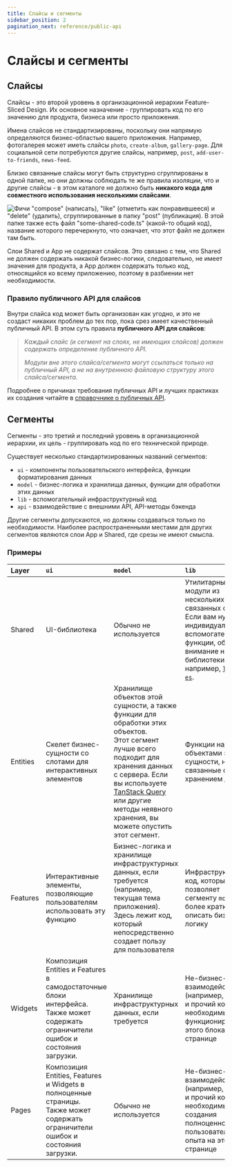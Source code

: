 ```yaml
---
title: Слайсы и сегменты
sidebar_position: 2
pagination_next: reference/public-api
---
```


# Слайсы и сегменты

## Слайсы

Слайсы - это второй уровень в организационной иерархии Feature-Sliced Design. Их основное назначение - группировать код по его значению для продукта, бизнеса или просто приложения.

Имена слайсов не стандартизированы, поскольку они напрямую определяются бизнес-областью вашего приложения. Например, фотогалерея может иметь слайсы `photo`, `create-album`, `gallery-page`. Для социальной сети потребуются другие слайсы, например, `post`, `add-user-to-friends`, `news-feed`.

Близко связанные слайсы могут быть структурно сгруппированы в одной папке, но они должны соблюдать те же правила изоляции, что и другие слайсы - в этом каталоге не должно быть **никакого кода для совместного использования несколькими слайсами**.

![Фичи "compose" (написать), "like" (отметить как понравившееся) и "delete" (удалить), сгруппированные в папку "post" (публикация). В этой папке также есть файл "some-shared-code.ts" (какой-то общий код), название которого перечеркнуто, что означает, что этот файл не должен там быть.](/img/graphic-nested-slices.svg)

Слои Shared и App не содержат слайсов. Это связано с тем, что Shared не должен содержать никакой бизнес-логики, следовательно, не имеет значения для продукта, а App должен содержать только код, относящийся ко всему приложению, поэтому в разбиении нет необходимости.

### Правило публичного API для слайсов

Внутри слайса код может быть организован как угодно, и это не создаст никаких проблем до тех пор, пока срез имеет качественный публичный API. В этом суть правила **публичного API для слайсов**:

> _Каждый слайс (и сегмент на слоях, не имеющих слайсов) должен содержать определение публичного API._
>
> _Модули вне этого слайса/сегмента могут ссылаться только на публичный API, а не на внутреннюю файловую структуру этого слайса/сегмента._

Подробнее о причинах требования публичных API и лучших практиках их создания читайте в [справочнике о публичных API][ref--public-api].

## Сегменты

Сегменты - это третий и последний уровень в организационной иерархии, их цель - группировать код по его технической природе.

Существует несколько стандартизированных названий сегментов:
* `ui` - компоненты пользовательского интерфейса, функции форматирования данных
* `model` - бизнес-логика и хранилища данных, функции для обработки этих данных
* `lib` - вспомогательный инфраструктурный код
* `api` - взаимодействие с внешними API, API-методы бэкенда

Другие сегменты допускаются, но должны создаваться только по необходимости. Наиболее распространенными местами для других сегментов являются слои App и Shared, где срезы не имеют смысла.

### Примеры

| Layer    | `ui`         | `model`      | `lib`        | `api`        |
| :------- | :----------- | :----------- | :----------- | :----------- |
| Shared   | UI-библиотека | Обычно не используется | Утилитарные модули из нескольких связанных файлов. <br /> Если вам нужны индивидуальные вспомогательные функции, обратите внимание на библиотеки утилит, например, [`lodash-es`][ext--lodash]. | Примитивный API-клиент с дополнительными функциями, такими как аутентификация или кэширование. |
| Entities | Скелет бизнес-сущности со слотами для интерактивных элементов | Хранилище объектов этой сущности, а также функции для обработки этих объектов. <br /> Этот сегмент лучше всего подходит для хранения данных с сервера. Если вы используете [TanStack Query][ext--tanstack-query] или другие методы неявного хранения, вы можете опустить этот сегмент. | Функции над объектами этой сущности, не связанные с хранением данных | API-методы, использующие API-клиент из Shared для упрощения коммуникации с бэкендом |
| Features | Интерактивные элементы, позволяющие пользователям использовать эту функцию | Бизнес-логика и хранилище инфраструктурных данных, если требуется (например, текущая тема приложения). Здесь лежит код, который непосредственно создает пользу для пользователя | Инфраструктурный код, который позволяет сегменту `model` более кратко описать бизнес-логику | API-методы, представляющие эту функцию на бэкенде. <br /> Может объединять API-методы из Entities.
| Widgets  | Композиция Entities и Features в самодостаточные блоки интерфейса. <br /> Также может содержать ограничители ошибок и состояния загрузки. | Хранилище инфраструктурных данных, если требуется | Не-бизнес-взаимодействия (например, жесты) и прочий код, необходимый для функционирования этого блока на странице | Обычно не используется, но может содержать загрузчики данных в контексте вложенного роутинга (например, [Remix][ext--remix]) |
| Pages    | Композиция Entities, Features и Widgets в полноценные страницы. <br /> Также может содержать ограничители ошибок и состояния загрузки. | Обычно не используется | Не-бизнес-взаимодействия (например, жесты) и прочий код, необходимый для создания полноценного пользовательского опыта на этой странице | Загрузчики данных для фреймворков, ориентированных на SSR (рендеринг на сервере) |

[ref--public-api]: /docs/reference/public-api

[ext--lodash]: https://www.npmjs.com/package/lodash-es
[ext--tanstack-query]: https://tanstack.com/query/latest
[ext--remix]: https://remix.run

